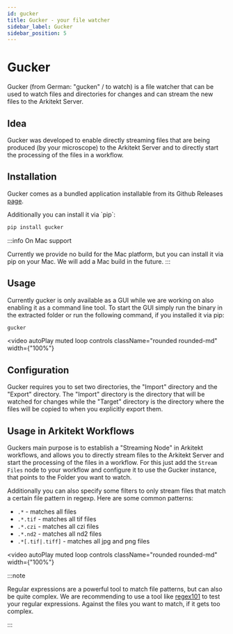 ```yaml
---
id: gucker
title: Gucker - your file watcher
sidebar_label: Gucker
sidebar_position: 5
---
```



# Gucker

Gucker (from German: "gucken" / to watch) is a file watcher that can be used to watch files and directories for changes and can stream the new files to the
Arkitekt Server. 

## Idea

Gucker was developed to enable directly streaming files that are being produced (by your microscope) to the Arkitekt Server and to directly start the processing
of the files in a workflow.

## Installation

Gucker comes as a bundled application installable from its Github Releases [page](https://github.com/arkitektio-apps/gucker/releases/latest).

<GuckerGrid/>
Additionally you can install it via `pip`:

```bash
pip install gucker
```

:::info On Mac support

Currently we provide no build for the Mac platform, but you can install it via pip on your Mac. We will add a Mac build in the future.
:::

## Usage

Currently gucker is only available as a GUI while we are working on also enabling
it as a command line tool. To start the GUI simply run the binary in the extracted folder or run the following command, 
if you installed it via pip:

```bash
gucker
```

<video
  autoPlay
  muted
  loop
  controls
  className="rounded rounded-md"
  width={"100%"}
>
  <source src={connectGucker} />
</video>



## Configuration

Gucker requires you to set two directories, the "Import" directory and the "Export" directory.
The "Import" directory is the directory that will be watched for changes 
while the "Target" directory is the directory where the files will be copied to when you explicitly export them.

## Usage in Arkitekt Workflows

Guckers main purpose is to establish a "Streaming Node" in Arkitekt workflows, and allows
you to directly stream files to the Arkitekt Server and start the processing of the files in a workflow.
For this just add the `Stream Files` node to your workflow and configure it to use the Gucker instance,
that points to the Folder you want to watch.

Additionally you can also specify some filters to only stream files that match a certain file pattern
in regexp. Here are some common patterns:

- `.*` - matches all files
- `.*.tif` - matches all tif files
- `.*.czi` - matches all czi files
- `.*.nd2` - matches all nd2 files
- `.*[.tif|.tiff]` - matches all jpg and png files


<video
  autoPlay
  muted
  loop
  controls
  className="rounded rounded-md"
  width={"100%"}
>
  <source src={streamFiles} />
</video>


:::note

Regular expressions are a powerful tool to match file patterns, but can also be quite complex.
We are recommending to use a tool like [regex101](https://regex101.com/) to test your regular expressions. 
Against the files you want to match, if it gets too complex.

:::
